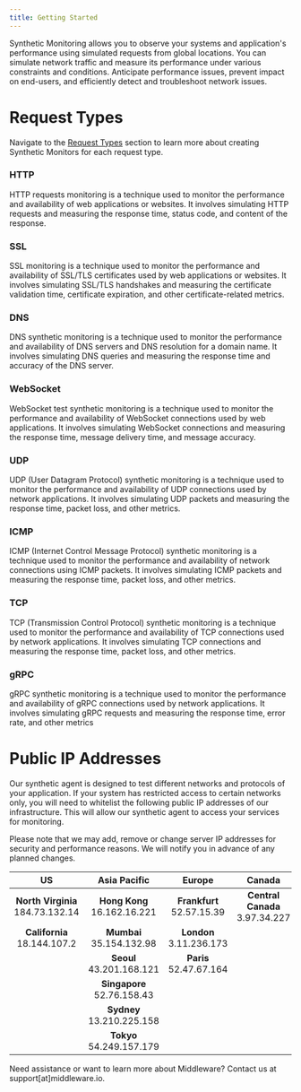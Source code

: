 ---
title: Getting Started
---

Synthetic Monitoring allows you to observe your systems and application's performance using simulated requests from global locations. You can simulate network traffic and measure its performance under various constraints and conditions. Anticipate performance issues, prevent impact on end-users, and efficiently detect and troubleshoot network issues.

# Request Types

<Note> Navigate to the [Request Types](https://docs.middleware.io/workflow/synthetic-monitoring/http) section to learn more about creating Synthetic Monitors for each request type.</Note>

### HTTP
HTTP requests monitoring is a technique used to monitor the performance and availability of web applications or websites. It involves simulating HTTP requests and measuring the response time, status code, and content of the response. 

### SSL
SSL monitoring is a technique used to monitor the performance and availability of SSL/TLS certificates used by web applications or websites. It involves simulating SSL/TLS handshakes and measuring the certificate validation time, certificate expiration, and other certificate-related metrics. 

### DNS
DNS synthetic monitoring is a technique used to monitor the performance and availability of DNS servers and DNS resolution for a domain name. It involves simulating DNS queries and measuring the response time and accuracy of the DNS server.

### WebSocket
WebSocket test synthetic monitoring is a technique used to monitor the performance and availability of WebSocket connections used by web applications. It involves simulating WebSocket connections and measuring the response time, message delivery time, and message accuracy. 

### UDP
UDP (User Datagram Protocol) synthetic monitoring is a technique used to monitor the performance and availability of UDP connections used by network applications. It involves simulating UDP packets and measuring the response time, packet loss, and other metrics.

### ICMP
ICMP (Internet Control Message Protocol) synthetic monitoring is a technique used to monitor the performance and availability of network connections using ICMP packets. It involves simulating ICMP packets and measuring the response time, packet loss, and other metrics.

### TCP
TCP (Transmission Control Protocol) synthetic monitoring is a technique used to monitor the performance and availability of TCP connections used by network applications. It involves simulating TCP connections and measuring the response time, packet loss, and other metrics.

### gRPC
gRPC synthetic monitoring is a technique used to monitor the performance and availability of gRPC connections used by network applications. It involves simulating gRPC requests and measuring the response time, error rate, and other metrics       

# Public IP Addresses

Our synthetic agent is designed to test different networks and protocols of your application. If your system has restricted access to certain networks only, you will need to whitelist the following public IP addresses of our infrastructure. This will allow our synthetic agent to access your services for monitoring.

<Note> Please note that we may add, remove or change server IP addresses for security and performance reasons. We will notify you in advance of any planned changes.</Note>

| US | Asia Pacific | Europe | Canada | South America | Middle East | Africa |
| :-:| :----------: | :----: | :----: | :-----------: | :---------: | :----: |
| **North Virginia** 184.73.132.14 | **Hong Kong** 16.162.16.221 | **Frankfurt** 52.57.15.39 | **Central Canada** 3.97.34.227 | **São Paulo** 54.207.185.173 | **Bahrain** 15.184.102.232 | **Cape Town** 13.244.83.119
| **California** 18.144.107.2 | **Mumbai** 35.154.132.98 | **London** 3.11.236.173 |
| | **Seoul** 43.201.168.121 | **Paris** 52.47.67.164 |
| | **Singapore** 52.76.158.43 |
| | **Sydney** 13.210.225.158 |
| | **Tokyo** 54.249.157.179 | 

<Note> Need assistance or want to learn more about Middleware? Contact us at support[at]middleware.io. </Note>